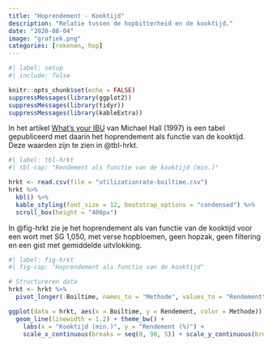 ```yaml
---
title: "Hoprendement - Kooktijd"
description: "Relatie tussen de hopbitterheid en de kooktijd."
date: "2020-08-04"
image: "grafiek.png"
categories: [rekenen, hop]
---
```


```r
#| label: setup
#| include: false

knitr::opts_chunk$set(echo = FALSE)
suppressMessages(library(ggplot2))
suppressMessages(library(tidyr))
suppressMessages(library(kableExtra))
```

In het artikel [What's your IBU](https://www.homebrewersassociation.org/attachments/0000/2501/IBUs.pdf) van Michael Hall (1997) is een tabel gepubliceerd met daarin het hoprendement als functie van de kooktijd. Deze waarden zijn te zien in @tbl-hrkt.

```r
#| label: tbl-hrkt
#| tbl-cap: "Rendement als functie van de kooktijd (min.)"

hrkt <- read.csv(file = "utilizationrate-boiltime.csv")
hrkt %>% 
  kbl() %>% 
  kable_styling(font_size = 12, bootstrap_options = "condensed") %>% 
  scroll_box(height = "400px")
```

In @fig-hrkt zie je het hoprendement als van functie van de kooktijd voor een wort met SG 1,050, met verse hopbloemen, geen hopzak, geen filtering en een gist met gemiddelde uitvlokking.

```r
#| label: fig-hrkt
#| fig-cap: "Hoprendement als functie van de kooktijd"

# Structureren data
hrkt <- hrkt %>% 
  pivot_longer(-Boiltime, names_to = "Methode", values_to = "Rendement")

ggplot(data = hrkt, aes(x = Boiltime, y = Rendement, color = Methode)) + 
  geom_line(linewidth = 1.2) + theme_bw() +
	labs(x = "Kooktijd (min.)", y = "Rendement (%)") +
	scale_x_continuous(breaks = seq(0, 90, 5)) + scale_y_continuous(breaks = seq(0, 35, 5))
```
